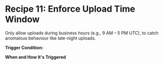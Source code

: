
# Recipe 11: Enforce Upload Time Window 

Only allow uploads during business hours (e.g., 9 AM – 5 PM UTC), to catch anomalous behaviour like late-night uploads.

<RemoteCodeBlock
  lang="rego"
  src="https://raw.githubusercontent.com/cloudsmith-io/rego-recipes/refs/heads/main/recipe-11/policy.rego"
/>

**Trigger Condition:**

**When and How It's Triggered**

